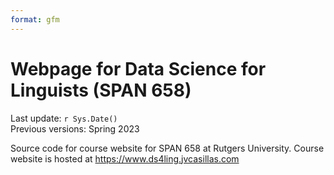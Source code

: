 ```yaml
---
format: gfm
---
```


# Webpage for Data Science for Linguists (SPAN 658)

Last update: `r Sys.Date()`  
Previous versions: Spring 2023

Source code for course website for SPAN 658 at Rutgers University.
Course website is hosted at <https://www.ds4ling.jvcasillas.com>
